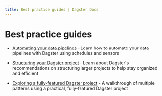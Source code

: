 ```yaml
---
title: Best practice guides | Dagster Docs
---
```


# Best practice guides

- [Automating your data pipelines](/guides/dagster/automating-pipelines) - Learn how to automate your data pipelines with Dagster using schedules and sensors

- [Structuring your Dagster project](/guides/dagster/recommended-project-structure) - Learn about Dagster's recommendations on structuring larger projects to help stay organized and efficient

- [Exploring a fully-featured Dagster project](/guides/dagster/example_project) - A walkthrough of multiple patterns using a practical, fully-featured Dagster project
